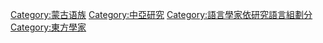 
[[Category:蒙古语族|Category:蒙古语族]]
[[Category:中亞研究|Category:中亞研究]]
[[Category:語言學家依研究語言組劃分|Category:語言學家依研究語言組劃分]]
[[Category:東方學家|Category:東方學家]]
